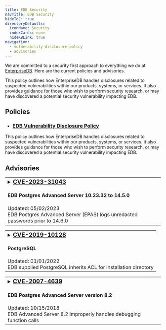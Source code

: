 ```yaml
---
title: EDB Security
navTitle: EDB Security
hideToC: true
directoryDefaults:
  iconName: Security
  indexCards: none
  hideKBLink: true
navigation:
  - vulnerability-disclosure-policy
  - advisories
---
```


We are committed to a security first approach to everything we do at [EnterpriseDB](https://www.enterprisedb.com/). Here are the current policies and advisories.

This policy outlines how EnterpriseDB handles disclosures related to suspected vulnerabilities within our products, systems, or services. It also provides guidance for those who wish to perform security research, or may have discovered a potential security vulnerability impacting EDB.

## Policies

* <h3><a href="vulnerability-disclosure-policy">EDB Vulnerability Disclosure Policy</a></h3>
This policy outlines how EnterpriseDB handles disclosures related to suspected vulnerabilities within our products, systems, or services. It also provides guidance for those who wish to perform security research, or may have discovered a potential security vulnerability impacting EDB.

## Advisories


<table class="table table-bordered overflow-auto"><tr><td>
<details><summary><h3 style="display:inline"><a href="advisories/cve202331043">CVE-2023-31043</a></h3><h4>EDB Postgres Advanced Server 10.23.32 to 14.5.0</h4>
Updated: 05/02/2023<br/>
EDB Postgres Advanced Server (EPAS) logs unredacted passwords prior to 14.6.0
<br/></summary>
<hr/>
<em>Summary:</em> EDB Postgres Advanced Server (EPAS) versions before 14.6.0 log unredacted passwords in situations where optional parameters are used with CREATE/ALTER USER/GROUP/ROLE, and redacting was configured with edb_filter_log.redact_password_commands. The fixed versions are 10.23.33, 11.18.29, 12.13.17, 13.9.13, and 14.6.0.
<a href="advisories/cve202331043">Read More...</a>
</details></td></tr></table>

<table class="table table-bordered overflow-auto"><tr><td>
<details><summary><h3 style="display:inline"><a href="advisories/cve201910128">CVE-2019-10128</a></h3><h4>PostgreSQL</h4>
Updated: 01/01/2022<br/>
EDB supplied PostgreSQL inherits ACL for installation directory
<br/></summary>
<hr/>
<em>Summary:</em> A vulnerability was found in PostgreSQL versions 11.x prior to 11.3. The Windows installer for EDB-supplied PostgreSQL does not lock down the ACL of the binary installation directory or the ACL of the data directory; it keeps the inherited ACL. In the default configuration, this allows a local attacker to read arbitrary data directory files, essentially bypassing database-imposed read access limitations. In plausible non-default configurations, an attacker having both an unprivileged Windows account and an unprivileged PostgreSQL account can cause the PostgreSQL service account to execute arbitrary code.
<h5><a href="advisories/cve201910128">Read More...</a></h5>
</details></td></tr></table>

<table class="table table-bordered overflow-auto"><tr><td>
<details><summary><h3 style="display:inline"><a href="advisories/cve20074639">CVE-2007-4639</a></h3><h4>EDB Postgres Advanced Server version 8.2</h4>
Updated: 10/15/2018<br/>
EDB Advanced Server 8.2 improperly handles debugging function calls
<br/></summary>
<hr/>
<em>Summary:</em> EDB Postgres Advanced Server 8.2 does not properly handle certain debugging function calls that occur before a call to <code>pldbg_create_listener</code>, which allows remote authenticated users to cause a denial of service (daemon crash) and possibly execute arbitrary code via a SELECT statement that invokes a <code>pldbg_</code> function, as demonstrated by (1) <code>pldbg_get_stack</code> and (2) <code>pldbg_abort_target</code>, which triggers use of an uninitialized pointer.
<h5><a href="advisories/cve20074639">Read More...</a></h5>
</details></td></tr></table>




